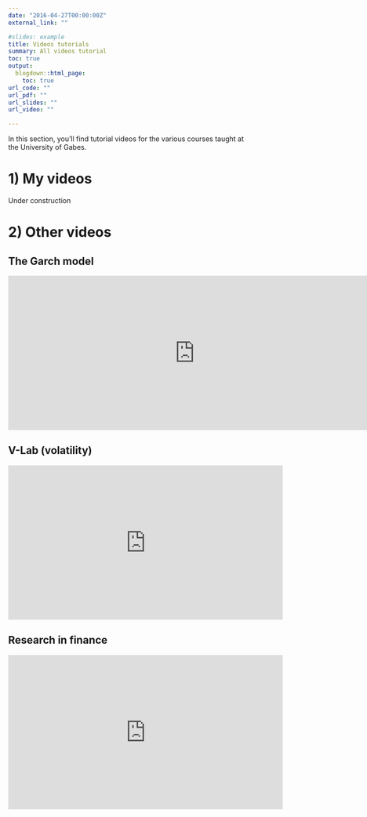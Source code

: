```yaml
---
date: "2016-04-27T00:00:00Z"
external_link: ""

#slides: example
title: Videos tutorials
summary: All videos tutorial
toc: true
output:
  blogdown::html_page:
    toc: true
url_code: ""
url_pdf: ""
url_slides: ""
url_video: ""

---
```

In this section, you'll find tutorial videos for the various courses taught at the University of Gabes. 

# 1) My videos


Under construction 




# 2)  Other videos
## The Garch model

<iframe width="760" height="315" src="https://www.youtube.com/embed/anCMsvUbKlM" title="YouTube video player" frameborder="0" allow="accelerometer; autoplay; clipboard-write; encrypted-media; gyroscope; picture-in-picture; web-share" allowfullscreen></iframe>

## V-Lab (volatility)

<iframe width="560" height="315" src="https://www.youtube.com/embed/kZaqBJQvar0" title="YouTube video player" frameborder="0" allow="accelerometer; autoplay; clipboard-write; encrypted-media; gyroscope; picture-in-picture; web-share" allowfullscreen></iframe>

## Research in finance

<iframe width="560" height="315" src="https://www.youtube.com/embed/fio14ZJVucg" title="YouTube video player" frameborder="0" allow="accelerometer; autoplay; clipboard-write; encrypted-media; gyroscope; picture-in-picture; web-share" allowfullscreen></iframe>

